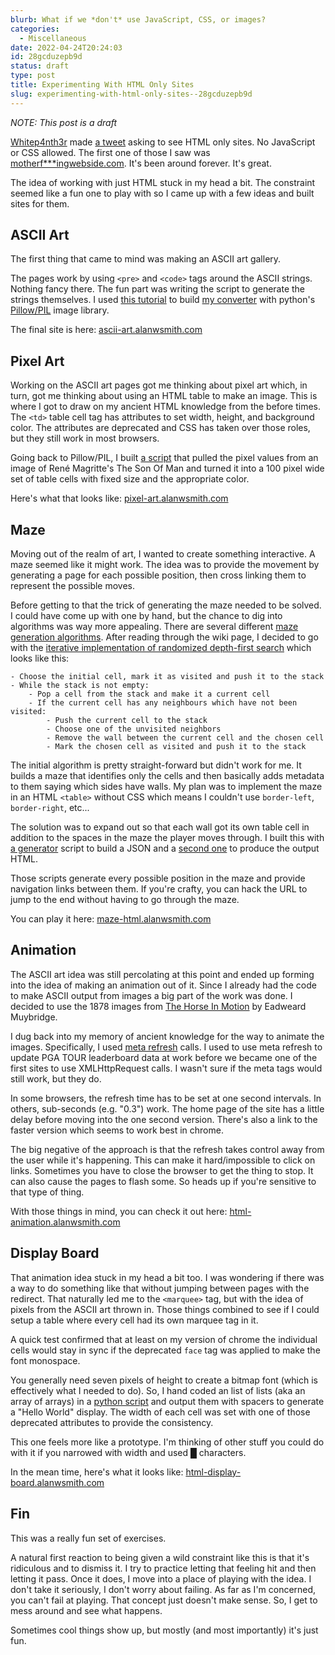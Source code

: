 ```yaml
---
blurb: What if we *don't* use JavaScript, CSS, or images?
categories:
  - Miscellaneous
date: 2022-04-24T20:24:03
id: 28gcduzepb9d
status: draft
type: post
title: Experimenting With HTML Only Sites
slug: experimenting-with-html-only-sites--28gcduzepb9d
---
```


_NOTE: This post is a draft_

[Whitep4nth3r](https://twitter.com/whitep4nth3r) made [a tweet](https://twitter.com/whitep4nth3r/status/1510568114966171649) asking to see HTML only sites. No JavaScript or CSS allowed. The first one of those I saw was [motherf***ingwebside.com](https://motherfuckingwebsite.com/). It's been around forever. It's great. 

The idea of working with just HTML stuck in my head a bit. The constraint seemed like a fun one to play with so I came up with a few ideas and built sites for them.


## ASCII Art

The first thing that came to mind was making an ASCII art gallery.

The pages work by using `<pre>` and `<code>` tags around the ASCII strings. Nothing fancy there. The fun part was writing the script to generate the strings themselves. I used [this tutorial](https://www.youtube.com/watch?v=v_raWlX7tZY) to build [my converter](https://github.com/alanwsmith/ascii-art.alanwsmith.com/blob/main/scripts/converter/convert.py) with python's [Pillow/PIL](https://pillow.readthedocs.io/en/stable/) image library.

The final site is here: [ascii-art.alanwsmith.com](https://ascii-art.alanwsmith.com/)


## Pixel Art

Working on the ASCII art pages got me thinking about pixel art which, in turn, got me thinking about using an HTML table to make an image. This is where I got to draw on my ancient HTML knowledge from the before times. The `<td>` table cell tag has attributes to set width, height, and background color. The attributes are deprecated and CSS has taken over those roles, but they still work in most browsers. 

Going back to Pillow/PIL, I built [a script](https://github.com/alanwsmith/pixel-art.alanwsmith.com/blob/main/scripts/converter/convert.py) that pulled the pixel values from an image of René Magritte's The Son Of Man and turned it into a 100 pixel wide set of table cells with fixed size and the appropriate color. 

Here's what that looks like: [pixel-art.alanwsmith.com](https://pixel-art.alanwsmith.com/)


## Maze

Moving out of the realm of art, I wanted to create something interactive. A maze seemed like it might work. The idea was to provide the movement by generating a page for each possible position, then cross linking them to represent the possible moves. 

Before getting to that the trick of generating the maze needed to be solved. I could have come up with one by hand, but the chance to dig into algorithms was way more appealing. There are several different [maze generation algorithms](https://en.wikipedia.org/wiki/Maze_generation_algorithm). After reading through the wiki page, I decided to go with the [iterative implementation of randomized depth-first search](https://en.wikipedia.org/wiki/Maze_generation_algorithm#Iterative_implementation) which looks like this:

```
- Choose the initial cell, mark it as visited and push it to the stack
- While the stack is not empty:
    - Pop a cell from the stack and make it a current cell
    - If the current cell has any neighbours which have not been visited:
        - Push the current cell to the stack
        - Choose one of the unvisited neighbors
        - Remove the wall between the current cell and the chosen cell
        - Mark the chosen cell as visited and push it to the stack
```

The initial algorithm is pretty straight-forward but didn't work for me. It builds a maze that identifies only the cells and then basically adds metadata to them saying which sides have walls. My plan was to implement the maze in an HTML `<table>` without CSS which means I couldn't use `border-left`, `border-right`, etc...

The solution was to expand out so that each wall got its own table cell in addition to the spaces in the maze the player moves through. I built this with [a generator](https://github.com/alanwsmith/html-maze.alanwsmith.com/blob/main/scripts/maze_generator/generator/generator.py) script to build a JSON and a [second one](https://github.com/alanwsmith/html-maze.alanwsmith.com/blob/main/scripts/maze_generator/generator/make_display.py) to produce the output HTML. 

Those scripts generate every possible position in the maze and provide navigation links between them. If you're crafty, you can hack the URL to jump to the end without having to go through the maze. 

You can play it here: [maze-html.alanwsmith.com](https://html-maze.alanwsmith.com/)


## Animation

The ASCII art idea was still percolating at this point and ended up forming into the idea of making an animation out of it. Since I already had the code to make ASCII output from images a big part of the work was done. I decided to use the 1878 images from [The Horse In Motion](https://en.wikipedia.org/wiki/The_Horse_in_Motion) by Eadweard Muybridge. 

I dug back into my memory of ancient knowledge for the way to animate the images. Specifically, I used [meta refresh](https://en.wikipedia.org/wiki/Meta_refresh) calls. I used to use meta refresh to update PGA TOUR leaderboard data at work before we became one of the first sites to use XMLHttpRequest calls. I wasn't sure if the meta tags would still work, but they do. 

In some browsers, the refresh time has to be set at one second intervals. In others, sub-seconds (e.g. "0.3") work. The home page of the site has a little delay before moving into the one second version. There's also a link to the faster version which seems to work best in chrome. 

The big negative of the approach is that the refresh takes control away from the user while it's happening. This can make it hard/impossible to click on links. Sometimes you have to close the browser to get the thing to stop. It can also cause the pages to flash some. So heads up if you're sensitive to that type of thing. 

With those things in mind, you can check it out here: [html-animation.alanwsmith.com](https://html-animation.alanwsmith.com/)

## Display Board

That animation idea stuck in my head a bit too. I was wondering if there was a way to do something like that without jumping between pages with the redirect. That naturally led me to the `<marquee>` tag, but with the idea of pixels from the ASCII art thrown in. Those things combined to see if I could setup a table where every cell had its own marquee tag in it. 

A quick test confirmed that at least on my version of chrome the individual cells would stay in sync if the deprecated `face` tag was applied to make the font monospace. 

You generally need seven pixels of height to create a bitmap font (which is effectively what I needed to do). So, I hand coded an list of lists (aka an array of arrays) in a [python script](https://github.com/alanwsmith/html-display-board.alanwsmith.com/blob/main/scripts/maker/make_it.py) and output them with spacers to generate a "Hello World" display. The width of each cell was set with one of those deprecated attributes to provide the consistency. 

This one feels more like a prototype. I'm thinking of other stuff you could do with it if you narrowed with width and used &block; characters. 

In the mean time, here's what it looks like: [html-display-board.alanwsmith.com](https://html-display-board.alanwsmith.com/)


## Fin

This was a really fun set of exercises. 

A natural first reaction to being given a wild constraint like this is that it's ridiculous and to dismiss it. I try to practice letting that feeling hit and then letting it pass. Once it does, I move into a place of playing with the idea. I don't take it seriously, I don't worry about failing. As far as I'm concerned, you can't fail at playing. That concept just doesn't make sense. So, I get to mess around and see what happens. 

Sometimes cool things show up, but mostly (and most importantly) it's just fun. 



